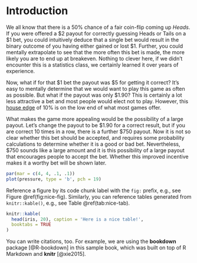 # Introduction {#intro}

We all know that there is a 50% chance of a fair coin-flip coming up *Heads*. If you were offered a \$2 payout for correctly guessing Heads or Tails on a \$1 bet, you could intuitively deduce that a single bet would result in the binary outcome of you having either gained or lost \$1. Further, you could mentally extrapolate to see that the more often this bet is made, the more likely you are to end up at breakeven. Nothing to clever here, if we didn't encounter this is a statistics class, we certainly learned it over years of experience. 

Now, what if for that \$1 bet the payout was \$5 for getting it correct? It's easy to mentally determine that we would want to play this game as often as possible. But what if the payout was only \$1.90? This is certainly a lot less attractive a bet and most people would elect not to play. However, this [house edge](https://knowyourodds.net.au/house-edge/#:~:text=The%20House%20Edge%20is%20a,loss%20of%20what%20you%20bet) of 10% is on the low end of what most games offer.  

What makes the game more appealing would be the possibility of a large payout. Let's change the payout to be \$1.90 for a correct result, but if you are correct 10 times in a row, there is a further $750 payout. Now it is not so clear whether this bet should be accepted, and requires some probability calculations to determine whether it is a good or bad bet. Nevertheless, \$750 sounds like a large amount and it is this possibility of a large payout that encourages people to accept the bet. Whether this improved incentive makes it a worthy bet will be shown later.


```r
par(mar = c(4, 4, .1, .1))
plot(pressure, type = 'b', pch = 19)
```

Reference a figure by its code chunk label with the `fig:` prefix, e.g., see Figure \@ref(fig:nice-fig). Similarly, you can reference tables generated from `knitr::kable()`, e.g., see Table \@ref(tab:nice-tab).

```r
knitr::kable(
  head(iris, 20), caption = 'Here is a nice table!',
  booktabs = TRUE
)
```

You can write citations, too. For example, we are using the **bookdown** package [@R-bookdown] in this sample book, which was built on top of R Markdown and **knitr** [@xie2015].
